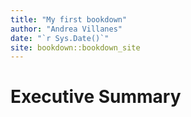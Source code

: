 ```yaml
--- 
title: "My first bookdown"
author: "Andrea Villanes"
date: "`r Sys.Date()`"
site: bookdown::bookdown_site
---
```


# Executive Summary
